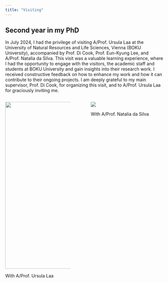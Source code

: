 ```yaml
---
title: "Visiting"
---
```


## Second year in my PhD

In July 2024, I had the privilege of visiting A/Prof. Ursula Laa at the University of Natural Resources and Life Sciences, Vienna (BOKU University), accompanied by Prof. Di Cook, Prof. Eun-Kyung Lee, and A/Prof. Natalia da Silva. This visit was a valuable learning experience, where I had the opportunity to engage with the visitors, the academic staff and students at BOKU University and gain insights into their research work. I received constructive feedback on how to enhance my work and how it can contribute to their ongoing projects. I am deeply grateful to my main supervisor, Prof. Di Cook, for organizing this visit, and to A/Prof. Ursula Laa for graciously inviting me.    

::: {.columns}
::: {.column width="45%"}

![](figures/visiting_ursulaa1.jpg){height="530"}

With A/Prof. Ursula Laa 
:::

::: {.column width="5%"}
:::

::: {.column width="50%"}
![](figures/visiting_ursulaa2.JPG)

With A/Prof. Natalia da Silva 
:::
:::
